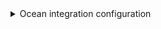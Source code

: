 <details>

<summary> Ocean integration configuration </summary>

```yaml showLineNumbers
createMissingRelatedEntities: true
deleteDependentEntities: true
filterBots: true
resources:
  - kind: member
    selector:
      query: 'true'
      publicEmailVisibility: 'false'
    port:
      entity:
        mappings:
          identifier: .username
          title: .name
          blueprint: '"gitlabGroupMember"'
          properties:
            state: .state
            locked: .locked
            link: .web_url
            email: .email
  - kind: group
    selector:
      query: 'true'
    port:
      entity:
        mappings:
          identifier: .full_path
          title: .name
          blueprint: '"gitlabGroup"'
          properties:
            url: .web_url
            visibility: .visibility
            description: .description
          relations:
            members: '[.__members[].username]'
```
</details>